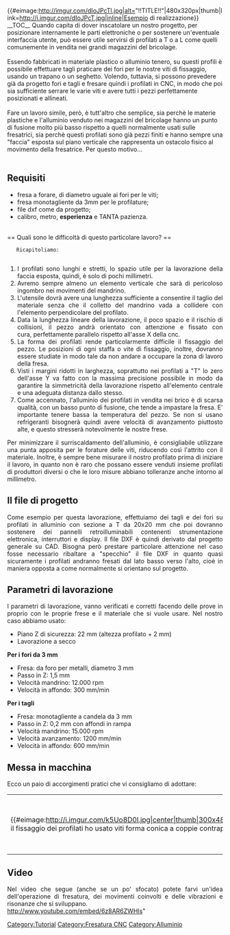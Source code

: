 {{note|
Consigliamo di effettuare questo tipo di lavorazione solo a utilizzatori esperti di fresatrici CNC. In questo tutorial illustriamo quindi&nbsp;solo alcuni aspetti della lavorazione, dando per scontato che sappiate districarvi con la macchina e conosciate già tutte le precauzioni di sicurezza che è necessario osservare quando si usa una macchina pericolosa come una Fresatrice CNC.
|gotcha}}
{{note|
Questa guida è stata preparata&nbsp;secondo le nostre migliori conoscenze sulle tecniche di&nbsp;fresatura, ma non siamo professionisti del settore. Verificate sempre che tutte le procedure e i parametri di lavorazione siano conformi alla vostra macchina e al vostro materiale.&nbsp;<br>
|info}}
{{#eimage:http://imgur.com/dIoJPcTl.jpg|alt="!!TITLE!!"|480x320px|thumb|link=http://i.imgur.com/dIoJPcT.jpg|inline|Esempio di realizzazione}} 
__TOC__
Quando capita di dover inscatolare un nostro progetto, per posizionare internamente le parti elettroniche o per sostenere un'eventuale interfaccia utente, può essere utile servirsi di profilati a T o a L come quelli comunemente in vendita nei grandi magazzini del bricolage.<br>
<br>
Essendo fabbricati in materiale plastico o alluminio tenero, su questi profili è possibile effettuare tagli praticare dei fori per le nostre viti di fissaggio, usando un trapano o un seghetto.&nbsp;Volendo, tuttavia, si possono prevedere già da progetto fori e tagli e fresare quindi i profilati in CNC, in modo che poi sia sufficiente serrare le varie viti e avere tutti i pezzi perfettamente posizionati e allineati.&nbsp;<br>
<br>
Fare un lavoro simile, però, è&nbsp;tutt'altro che semplice, sia perchè le materie plastiche e l'alluminio venduto nei magazzini del bricolage hanno un punto di fusione molto più basso rispetto a quelli normalmente usati sulle fresatrici, sia perchè questi profilati sono già pezzi finiti e hanno sempre una "faccia" esposta sul piano verticale che rappresenta un ostacolo fisico al movimento della fresatrice.&nbsp;Per questo motivo...<br>
<br>

== Requisiti ==
<ul>
	<li>fresa a forare, di diametro uguale ai fori per le viti;<br></li>
	<li>fresa monotagliente da 3mm per le profilature;<br></li>
	<li>file dxf come da progetto;<br></li>
	<li>calibro, metro, '''esperienza''' e TANTA pazienza.<br></li>
</ul><br>
== Quali sono le difficoltà di questo particolare&nbsp;lavoro? ==
<div style="text-align: justify;">
	Ricapitoliamo:<br>
	<ol type="1">
		<li>I profilati sono lunghi e stretti, lo spazio utile per la lavorazione della faccia esposta, quindi, è solo di pochi millimetri.<br></li>
		<li>Avremo sempre almeno un elemento verticale che sarà di pericoloso ingombro nei movimenti del mandrino.<br></li>
		<li>L'utensile dovrà avere una lunghezza sufficiente a consentire il taglio del materiale senza che il colletto del mandrino vada a collidere con l'elemento perpendicolare del profilato.<br></li>
		<li>Data la lunghezza lineare della lavorazione, il poco spazio e il rischio di collisioni, il pezzo andrà orientato con attenzione e fissato con cura,&nbsp;perfettamente parallelo&nbsp;rispetto all'asse X della cnc.<br></li>
		<li>La forma dei profilati rende particolarmente difficile il fissaggio del pezzo. Le&nbsp;posizioni di ogni staffa o vite di fissaggio, inoltre, dovranno essere studiate in modo tale da non andare a occupare la zona di lavoro della fresa.<br></li>
		<li>Visti i margini ridotti in larghezza, soprattutto nei profilati a "T" lo zero dell'asse Y va fatto con la massima precisione possibile in modo da garantire la simmetricità della lavorazione rispetto all'elemento centrale e una adeguata distanza dallo stesso.<br></li>
		<li>Come accennato, l'alluminio dei profilati in vendita nei brico è di scarsa qualità, con un basso punto di fusione, che tende a impastare la fresa.&nbsp;E' importante&nbsp;tenere bassa la temperatura&nbsp;del pezzo. Se non si usano refrigeranti bisognerà quindi avere velocità di avanzamento piuttosto alte, e questo stresserà notevolmente le nostre frese.<br></li>
	</ol>Per minimizzare il surriscaldamento dell'alluminio, è consigliabile utilizzare una punta apposita per le forature delle viti, riducendo così l'attrito con il materiale.&nbsp;Inoltre, è sempre bene misurare il nostro profilato prima di iniziare il lavoro, in quanto non è raro che possano essere venduti insieme profilati di produttori diversi o che le loro misure abbiano tolleranze anche intorno al millimetro.
</div>

== Il file di progetto ==
<div style="text-align: justify;">
Come esempio per&nbsp;questa lavorazione, effettuiamo dei tagli e dei fori su profilati in alluminio con sezione a T da 20x20 mm che poi dovranno sostenere dei pannelli retroilluminabili contenenti strumentazione elettronica, interruttori e display. Il file DXF è quindi derivato dal progetto generale su CAD. Bisogna però prestare particolare attenzione nel caso fosse necessario ribaltare a "specchio" il file DXF in quanto quasi sicuramente i profilati andranno fresati dal lato basso verso l'alto, cioè in maniera opposta a come normalmente si orientano sul progetto.
</div>

== Parametri di lavorazione ==
<div style="text-align: justify;">
{{note}}I parametri di lavorazione, vanno verificati e corretti facendo delle prove in proprio con le proprie frese e il materiale che si vuole usare.
Nel nostro caso abbiamo usato:
* Piano Z&nbsp;di sicurezza: 22 mm (altezza profilato + 2 mm)
* Lavorazione a secco

'''Per i fori da 3 mm''' 
* Fresa: da foro per metalli, diametro 3 mm
* Passo in Z: 1,5 mm&nbsp;
* Velocità mandrino: 12.000 rpm
* Velocità in affondo: 300 mm/min

'''Per i tagli''' 
* Fresa: monotagliente a candela da 3 mm
* Passo in Z: 0,2 mm con affondi in rampa
* Velocità mandrino: 15.000 rpm
* Velocità avanzamento: 1200 mm/min
* Velocità in affondo: 600 mm/min</div>

== Messa in macchina ==
<div style="text-align: justify;">
Ecco un paio di&nbsp;accorgimenti pratici che vi consigliamo di adottare:

{| style="margin-left: auto; margin-right: auto;" class="wikitable"
|-
| {{#eimage:http://i.imgur.com/k5Uo8D0l.jpg|center|thumb|300x480px|link=http://i.imgur.com/k5Uo8D0.jpg|Per il fissaggio dei profilati&nbsp;ho usato viti&nbsp;forma conica&nbsp;a coppie contrapposte&nbsp;e del nastro biadesivo.}} || 
{{#eimage:http://i.imgur.com/wXaLlZzl.jpg|center|thumb|480x320px|link=http://i.imgur.com/wXaLlZz.jpg|Lo "zero" va fatto misurando con&nbsp;precisione il pezzo su tutti gli assi.&nbsp; Per prendere riferimenti precisi ho usato la punta di un bulino.<br><br>}} 
|}</div>

== Video ==
<div style="text-align: justify;">
Nel video che segue (anche se un po' sfocato)&nbsp;potete farvi un'idea dell'operazione di fresatura, dei movimenti coinvolti e delle vibrazioni e risonanze che si sviluppano.<br>
<youtube>http://www.youtube.com/embed/6z8AR6ZWHIs"</youtube></div>

[[Category:Tutorial]]
[[Category:Fresatura CNC]]
[[Category:Alluminio]]
